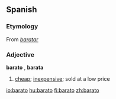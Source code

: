 ==Spanish==
===Etymology===
From ''[[baratar]]''

=== Adjective ===
'''barato''' {{m}}, '''barata''' {{f}}

# [[cheap]]; [[inexpensive]]; sold at a low price

[[io:barato]]
[[hu:barato]]
[[fi:barato]]
[[zh:barato]]